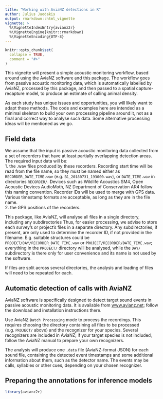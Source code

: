```yaml
---
title: "Working with AviaNZ detections in R"
author: Julius Juodakis
output: rmarkdown::html_vignette
vignette: >
  %\VignetteIndexEntry{avianz2r}
  %\VignetteEngine{knitr::rmarkdown}
  %\VignetteEncoding{UTF-8}
---
```


```r
knitr::opts_chunk$set(
  collapse = TRUE,
  comment = "#>"
)
```

This vignette will present a simple acoustic monitoring workflow, based around using the AviaNZ software and this package.
The workflow goes from passive acoustic monitoring data, which is automatically labelled by AviaNZ, processed by this package, and then passed to a spatial capture-recapture model, to produce an estimate of calling animal density.

As each study has unique issues and opportunities, you will likely want to adapt these methods. The code and examples here are intended as a minimal skeleton to build your own processing pipeline around it, not as a final and correct way to analyse such data.
Some alternative processing ideas will be mentioned as we go.


## Field data

We assume that the input is passive acoustic monitoring data collected from a set of recorders that have at least partially overlapping detection areas.
The required input data will be:  
1. the .wav files produced by these recorders. Recording start time will be read from the file name, so they must be named either as `RECORDER_DATE_TIME.wav` (e.g. `B1_20180731_193000.wav`), or `DATE_TIME.wav` in directories `RECORDER/`. Devices such as Wildlife Acoustics SM4, Open Acoustic Devices AudioMoth, NZ Department of Conservation AR4 follow this naming convention. Recorder IDs will be used to merge with GPS data. Various timestamp formats are acceptable, as long as they are in the file name.  
2. the GPS positions of the recorders.  

This package, like AviaNZ, will analyse all files in a single directory, including any subdirectories
Thus, for easier processing, we advise to store each survey's or project's files in a separate directory. Any subdirectories, if present, are only used to determine the recorder ID, if not provided in the filename.
E.g. suitable structures could be `PROJECT/DAY/RECORDER_DATE_TIME.wav` or `PROJECT/RECORDER/DATE_TIME.wav`; everything in the `PROJECT/` directory will be analysed, while the `DAY/` subdirectory is there only for user convenience and its name is not used by the software.

If files are split across several directories, the analysis and loading of files will need to be repeated for each.

## Automatic detection of calls with AviaNZ

AviaNZ software is specifically designed to detect target sound events in passive acoustic monitoring data.
It is available from [www.avianz.net](www.avianz.net); follow the download and installation instructions there.

Use AviaNZ `Batch Processing` mode to process the recordings. This requires choosing the directory containing all files to be processed (e.g. `PROJECT/` above) and the recognizer for your species.
Several recognizers are included in AviaNZ; if your target species is not included, follow the AviaNZ manual to prepare your own recognizers.

The analysis will produce one `.data` file (AviaNZ-format JSON) for each sound file, containing the detected event timestamps and some additional information about them, such as the detector name. The events may be calls, syllables or other cues, depending on your chosen recognizer.

## Preparing the annotations for inference models




```r
library(avianz2r)
```
